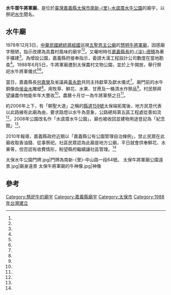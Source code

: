 {{coord|23.497007|120.386620|display=title}}
{{東亞廟宇
| name =水牛厝牛將軍廟
| img =File:太保牛將軍廟.jpg
| img_capt = 
| image_width = 250px
| location = {{TWN}}[[嘉義縣|嘉義縣]][[太保市|太保市]]南新-{里}-中山路一段64號
| god =牛將軍
| type = 
| struct = 
| open_year =1988年
| cere_date =農曆十月廿一
| cultural_collection= 
|}}
'''水牛厝牛將軍廟'''，是位於[[臺灣|臺灣]][[嘉義縣|嘉義縣]][[太保市|太保市]][[南新里_(嘉義縣)|南新-{里}-]][[水虞厝水牛公園|水虞厝水牛公園]]的廟宇，以祭祀[[水牛|水牛]]聞名。

==水牛廟==
1978年12月3日，[[中華民國總統|中華民國總統]][[蔣經國|蔣經國]]巡視[[五聖恩主公廟|五聖恩主公廟]]的[[慧明牛將軍廟|慧明牛將軍廟]]，因感廟字簡陋，指示改建為具農村風味的廟宇<ref name="陳麗卿"/><ref name="嘉義訊"/>。又囑咐時任[[嘉義縣長|嘉義縣長]]的[[涂德錡|-{涂}-德錡]]為著手擴建<ref name="吳世聰"/>。為增設公園，嘉義縣府接奉指示，委請大漢工程設計公司數度在當地勘查<ref name="陳麗卿"/>。1988年6月5日，牛將軍廟遷到太保農村文物公園，並於上午開放，舉行祭祀水牛將軍儀式<ref name="嘉義訊"/><ref name="怡性2"/>。

當日，嘉義縣長[[何嘉榮|何嘉榮]]及省議員[[黃永欽|黃永欽]]共同主持獻草及獻水儀式<ref name="嘉義訊"/>。廟門前的水牛銅像由[[侯金水|侯金水]]雕塑<ref name="蔡宗勳"/>。用牧草、鮮花、水果、甘蔗及一桶清水作祭品<ref name="湯朝村"/>。村民祭拜望讓農作物能年年大豐收<ref name="龐清廉"/>。農曆十月廿一為牛將軍祭之日<ref name="黃文博"/>。

約2006年上下，有「朝聖大道」之稱的[[縣道159號|縣道159號]]太保端拓寬後，地方民意代表以此路線有此廟為由，要求路燈以水牛為意象，公路總局第五區工程處從善如流<ref name="蔡宗勳2"/>。2008年公園改名作「水虞厝水牛公園」，廟也被收回並建物用途登記為「紀念館」<ref name="吳世聰2"/>。

2010年報導，嘉義縣政府近期以「嘉義縣公有公園管理自治條例」，禁止民眾在此廟收取香油錢、從事祭祀。社區民眾認為此廟是地方公廟，平日就會供奉鮮花、水果等，但否認有收費情形，盼望縣府繼續讓社區管理。<ref name="吳世聰2"/>

<gallery>
太保水牛公園門牌.jpg|門牌為南新-{里}-中山路一段64號。
太保牛將軍廟公園遠景.jpg|廟身遠景
太保牛將軍廟的牛神像.jpg|神像
</gallery>

== 參考 ==
{{Reflist|35em|refs =

<ref name="吳世聰2">{{Cite news|url=https://news.ltn.com.tw/news/local/paper/448176|title=〈中部〉太保牛將軍廟登記紀念館 公告禁拜|author=吳世聰|language=zh-tw|publisher=《自由時報》|date=2010-12-01|accessdate=2019-09-08}}</ref>

<ref name="嘉義訊">{{Cite news|url=|title=牛將軍遷新居|author=|language=zh-tw|publisher=《聯合報》|date=1988-06-06|accessdate=}}</ref>

<ref name="陳麗卿">{{Cite news|url=|title=感念水牛恩德 三百餘年不絕－水虞厝的牛故事|author=陳麗卿|language=zh-tw|publisher=《民生報》|date=1981-11-28|accessdate=}}</ref>

<ref name="黃文博">{{Cite news|url=|title=拜狗戰祭盪秋千 台灣民俗泰半因信仰而生|author=黃文博|language=zh-tw|publisher=《中國時報》|date=1994-02-22|accessdate=}}</ref>

<ref name="怡性2">{{Cite news|url=|title=地方簡訊 嘉縣各界今祭祀水牛將軍|author=怡性|language=zh-tw|publisher=《民生報》|date=1988-06-05|accessdate=}}</ref>

<ref name="龐清廉">{{Cite news|url=http://news.sina.com/oth/bcc/301-102-101-103/2009-01-25/23383588417.html|title=牛年到求好運 太保牛將軍廟傳奇多|author=龐清廉|language=zh-tw|publisher=中廣新聞網|date=2009-01-25|accessdate=2016-06-22|archive-date=2019-06-07|archive-url=https://web.archive.org/web/20190607095613/http://news.sina.com/oth/bcc/301-102-101-103/2009-01-25/23383588417.html|dead-url=no}}</ref>

<ref name="吳世聰">{{Cite news|url=http://news.ltn.com.tw/news/local/paper/448177|title=〈中部〉小檔案 牛將軍廟|author=吳世聰|language=zh-tw|publisher=《自由時報》|date=2010-12-01|accessdate=2016-06-22}}</ref>

<ref name="湯朝村">{{Cite news|url=http://www.cdns.com.tw/news.php?n_id=27&nc_id=6669|title=太保牛將軍廟 奇! 清水牧草拜牛神|author=湯朝村|language=zh-tw|publisher=《中華日報》|date=2015-01-27|accessdate=2016-06-22|archive-date=2019-06-06|archive-url=https://web.archive.org/web/20190606133110/http://www.cdns.com.tw/news.php?n_id=27&nc_id=6669|dead-url=yes}}</ref>

<ref name="蔡宗勳">{{Cite news|url=http://news.ltn.com.tw/news/local/paper/360366|title=〈中部〉太保水牛公園 想找回「水牛」當門神|author=蔡宗勳|language=zh-tw|publisher=《自由時報》|date=2009-12-22|accessdate=2016-06-22|archive-date=2019-06-29|archive-url=https://web.archive.org/web/20190629002952/https://news.ltn.com.tw/news/local/paper/360366|dead-url=no}}</ref>

<ref name="蔡宗勳2">{{Cite news|url=http://news.ltn.com.tw/news/local/paper/970302|title=〈中部〉路燈意象 凸顯太保牛、新港媽祖|author=蔡宗勳|language=zh-tw|publisher=《自由時報》|date=2016-03-20|accessdate=2016-06-22|archive-date=2019-06-14|archive-url=https://web.archive.org/web/20190614160606/https://news.ltn.com.tw/news/local/paper/970302|dead-url=no}}</ref>

}}
{{Clear}}
{{portal bar|臺灣|宗教|border=no}}
{{commons category|Niu Jiangjun Temple}}
[[Category:祭祀牛的廟宇|Category:祭祀牛的廟宇]]
[[Category:嘉義縣廟宇|Category:嘉義縣廟宇]]
[[Category:太保市|Category:太保市]]
[[Category:1988年台灣建立|Category:1988年台灣建立]]